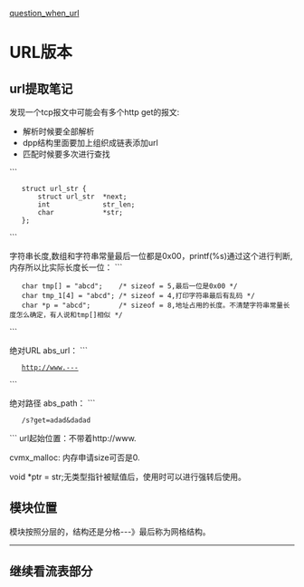 [[question_when_url]]

=URL版本=
==url提取笔记==
发现一个tcp报文中可能会有多个http get的报文:
* 解析时候要全部解析
* dpp结构里面要加上组织成链表添加url
* 匹配时候要多次进行查找
```
    struct url_str {
    	struct url_str	*next;
     	int				str_len;
    	char 			*str;
    };
```

字符串长度,数组和字符串常量最后一位都是0x00，printf(%s)通过这个进行判断,内存所以比实际长度长一位：
```
    char tmp[] = "abcd";	/* sizeof = 5,最后一位是0x00 */
    char tmp_1[4] = "abcd"; /* sizeof = 4,打印字符串最后有乱码 */
    char *p = "abcd";		/* sizeof = 8,地址占用的长度。不清楚字符串常量长度怎么确定，有人说和tmp[]相似 */
```

绝对URL abs_url：
```
    http://www.---
```

绝对路径 abs_path：
```
    /s?get=adad&dadad
```
url起始位置：不带着http://www.

cvmx_malloc: 内存申请size可否是0.

void *ptr = str;无类型指针被赋值后，使用时可以进行强转后使用。

== 模块位置 ==
模块按照分层的，结构还是分格---》最后称为网格结构。
----------------------------------
==继续看流表部分==

